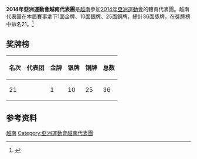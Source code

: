 {{noteTA|G1=Sports}}
{{expand|time=2014-09-19}}
{{Infobox Country Asian Games
|NOC=VIE
|year=2014
|competitors= 
|sports=
|flagbearer=  
|location={{KOR}}[[仁川廣域市|仁川廣域市]]
|start_date={{Start date|2014|09|19}}
|end_date={{End date|2014|10|04}}
|gold=1
|silver=10
|bronze=25
|rank=21
|previous=[[2010年亞洲運動會越南代表團|2010]]
|next=[[2018年亞洲運動會越南代表團|2018]]
}}
'''2014年亞洲運動會越南代表團'''是[[越南|越南]]參加[[2014年亞洲運動會|2014年亞洲運動會]]的體育代表團。越南代表團在本屆賽事拿下1面金牌、10面銀牌、25面銅牌，總計36面獎牌，在[[2014年亞洲運動會獎牌榜|獎牌榜]]中排名21。<ref>{{cite web|title=17th Asian Games Medals Standing|url=http://www.ocasia.org/OCA/Download/Default/8/5362/4/85362400335.pdf|publisher=Olympic Council of Asia|accessdate=2017-09-12|language=en|archive-url=https://web.archive.org/web/20150924070519/http://www.ocasia.org/OCA/Download/Default/8/5362/4/85362400335.pdf|archive-date=2015-09-24|dead-url=yes}}</ref>
==奖牌榜==
{| class="wikitable"
|-
! 名次 !! 代表团 !! 金牌 !! 银牌 !! 铜牌 !! 总数
|-
| 21 || {{flagIOC2team|VIE|2014年亞洲運動會}} || 1 || 10 || 25 ||  36
|}
==参考资料==
{{reflist}}
{{2014年亚洲运动会代表团}}
[[Category:2014年亚洲运动会代表团|越南]]
[[Category:亞洲運動會越南代表團|Category:亞洲運動會越南代表團]]